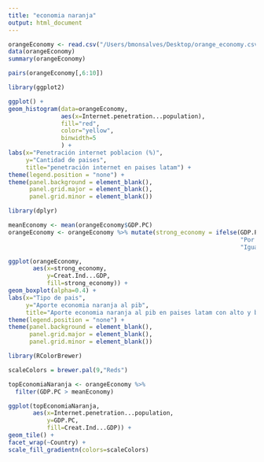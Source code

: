 ```yaml
---
title: "economia naranja"
output: html_document
---
```

```r
orangeEconomy <- read.csv("/Users/bmonsalves/Desktop/orange_economy.csv")
data(orangeEconomy)
summary(orangeEconomy)
```

```r
pairs(orangeEconomy[,6:10])
```

```r
library(ggplot2)
```

```r
ggplot() +
geom_histogram(data=orangeEconomy,
               aes(x=Internet.penetration...population),
               fill="red",
               color="yellow",
               binwidth=5
               ) + 
labs(x="Penetración internet poblacion (%)",
     y="Cantidad de paises",
     title="penetración internet en paises latam") +
theme(legend.position = "none") +
theme(panel.background = element_blank(),
      panel.grid.major = element_blank(),
      panel.grid.minor = element_blank())

```

```r
library(dplyr)
```

```r
meanEconomy <- mean(orangeEconomy$GDP.PC)
orangeEconomy <- orangeEconomy %>% mutate(strong_economy = ifelse(GDP.PC < meanEconomy,
                                                                  "Por debajo del pib per capita promedio",
                                                                  "Igual o sobre el pib per capita promedio"))
```

```r
ggplot(orangeEconomy,
       aes(x=strong_economy,
           y=Creat.Ind...GDP,
           fill=strong_economy)) +
geom_boxplot(alpha=0.4) + 
labs(x="Tipo de pais",
     y="Aporte economia naranja al pib",
     title="Aporte economia naranja al pib en paises latam con alto y bajo pib per capita") +
theme(legend.position = "none") +
theme(panel.background = element_blank(),
      panel.grid.major = element_blank(),
      panel.grid.minor = element_blank())

```

```r
library(RColorBrewer)
```

```r
scaleColors = brewer.pal(9,"Reds")

topEconomiaNaranja <- orangeEconomy %>% 
  filter(GDP.PC > meanEconomy)

ggplot(topEconomiaNaranja,
       aes(x=Internet.penetration...population,
           y=GDP.PC,
           fill=Creat.Ind...GDP)) +
geom_tile() +
facet_wrap(~Country) +
scale_fill_gradientn(colors=scaleColors)
```





